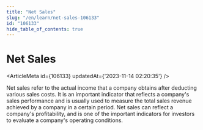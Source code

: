 ```yaml
---
title: "Net Sales"
slug: "/en/learn/net-sales-106133"
id: "106133"
hide_table_of_contents: true
---
```



# Net Sales

<ArticleMeta id={106133} updatedAt={'2023-11-14 02:20:35'} />
<div className='border-solid border-b border-t-0 my-4 border-[var(--ifm-color-gray-300)]' />

Net sales refer to the actual income that a company obtains after deducting various sales costs. It is an important indicator that reflects a company's sales performance and is usually used to measure the total sales revenue achieved by a company in a certain period. Net sales can reflect a company's profitability, and is one of the important indicators for investors to evaluate a company's operating conditions.
